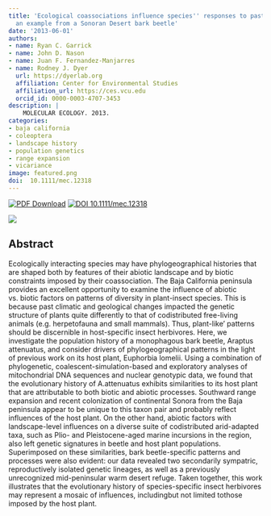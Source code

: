 ```yaml
---
title: 'Ecological coassociations influence species'' responses to past climatic change:
  an example from a Sonoran Desert bark beetle'
date: '2013-06-01'
authors:
- name: Ryan C. Garrick
- name: John D. Nason
- name: Juan F. Fernandez-Manjarres
- name: Rodney J. Dyer
  url: https://dyerlab.org
  affiliation: Center for Environmental Studies
  affiliation_url: https://ces.vcu.edu
  orcid_id: 0000-0003-4707-3453
description: |
    MOLECULAR ECOLOGY. 2013.  
categories: 
- baja california
- coleoptera
- landscape history
- population genetics
- range expansion
- vicariance
image: featured.png
doi:  10.1111/mec.12318
---
```


 [![PDF Download](https://img.shields.io/badge/PDF-21B02C.svg)](https://drive.google.com/open?id=0B0T81CzLjtfPb3RmYTR6WVRsMWM) [![ DOI 10.1111/mec.12318](https://img.shields.io/badge/DOI-474747.svg)](https://doi.org/10.1111/mec.12318)

![]( featured.png )

## Abstract

Ecologically interacting species may have phylogeographical histories that are shaped both by features of their abiotic landscape and by biotic constraints imposed by their coassociation. The Baja California peninsula provides an excellent opportunity to examine the influence of abiotic vs. biotic factors on patterns of diversity in plant-insect species. This is because past climatic and geological changes impacted the genetic structure of plants quite differently to that of codistributed free-living animals (e.g. herpetofauna and small mammals). Thus, plant-like' patterns should be discernible in host-specific insect herbivores. Here, we investigate the population history of a monophagous bark beetle, Araptus attenuatus, and consider drivers of phylogeographical patterns in the light of previous work on its host plant, Euphorbia lomelii. Using a combination of phylogenetic, coalescent-simulation-based and exploratory analyses of mitochondrial DNA sequences and nuclear genotypic data, we found that the evolutionary history of A.attenuatus exhibits similarities to its host plant that are attributable to both biotic and abiotic processes. Southward range expansion and recent colonization of continental Sonora from the Baja peninsula appear to be unique to this taxon pair and probably reflect influences of the host plant. On the other hand, abiotic factors with landscape-level influences on a diverse suite of codistributed arid-adapted taxa, such as Plio- and Pleistocene-aged marine incursions in the region, also left genetic signatures in beetle and host plant populations. Superimposed on these similarities, bark beetle-specific patterns and processes were also evident: our data revealed two secondarily sympatric, reproductively isolated genetic lineages, as well as a previously unrecognized mid-peninsular warm desert refuge. Taken together, this work illustrates that the evolutionary history of species-specific insect herbivores may represent a mosaic of influences, includingbut not limited tothose imposed by the host plant.
